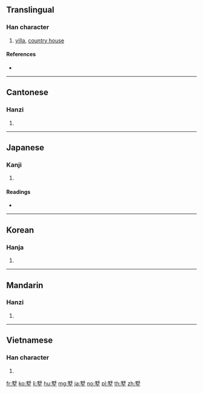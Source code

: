 ==Translingual==

===Han character===
{{Han char|rn=32|rad=土|as=11|sn=14|four=67104|canj=WNG|ids=⿱野土}}

# [[villa]], [[country house]]

====References====
* {{Han ref|kx=0237.200|dkj=05412|dj=0475.260|hdz=10480.060|uh=5885|ud=22661|bh=B9D6|bd=47574}}

----

==Cantonese==

===Hanzi===
{{yue-hanzi|jyut=[[seoi5]]|y=seui5}}

# {{defn|lang=yue|sort=土11}}

----

==Japanese==

===Kanji===
{{ja-kanji|grade=|rs=土11}}

# {{defn|lang=ja|sort=土11}}

====Readings====
* {{ja-readings|on=[[しょ]] (sho), [[や]] (ya)|kun=[[しもやしき]] (shimoyashiki)}}

----

==Korean==

===Hanja===
{{ko-hanja|hangeul=[[서]]|rv=seo|mr=sŏ}}

# {{defn|lang=ko|sort=土11}}

----

==Mandarin==

===Hanzi===
{{cmn-hanzi|pin=[[shù]] ([[shu4]])|wg=shu<sup>4</sup>}}

# {{defn|lang=cmn|sort=土11}}

----

==Vietnamese==

===Han character===
{{vi-hantu|[[thự]]|rs=土11}}

# {{defn|lang=vi|sort=土11}}

[[fr:墅]]
[[ko:墅]]
[[li:墅]]
[[hu:墅]]
[[mg:墅]]
[[ja:墅]]
[[no:墅]]
[[pl:墅]]
[[th:墅]]
[[zh:墅]]